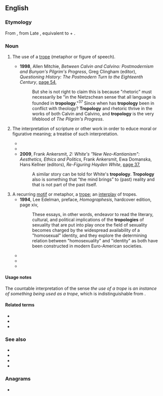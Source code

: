 ==English==
{{wikipedia|Tropological reading}}

===Etymology===
From {{etyl|LL.|en}} {{m|la|tropologia}}, from Late {{etyl|el|-}} {{m|grc|τροπολογία}}, equivalent to {{m|en|trope}} + {{m|en|-ology}}.

===Noun===
{{en-noun|~|tropologies}}

# {{lb|en|rhetoric}} The use of a [[trope]] (metaphor or figure of speech).
#* '''1998''', Allen Mitchie, ''Between Calvin and Calvino: Postmodernism and Bunyan's Pilgrim's Progress'', Greg Clingham (editor), ''Questioning History: The Postmodern Turn to the Eighteenth Century'', [https://books.google.com.au/books?id=Vpsgmt6V2OkC&pg=PA54&dq=%22tropology%22%7C%22tropologies%22&hl=en&sa=X&ei=WqAwVdDbOcLAmwWht4CQCA&redir_esc=y#v=onepage&q=%22tropology%22%7C%22tropologies%22&f=false page 54],
#*: But she is not right to claim this is because "rhetoric" must necessarily be "in the Nietzschean sense that all language is founded in '''tropology'''."<sup>37</sup> Since when has '''tropology''' been in conflict with theology? '''Tropology''' and rhetoric thrive in the works of both Calvin and Calvino, and '''tropology''' is the very lifeblood of ''The Pilgrim's Progress''.
# {{lb|en|theology|philosophy}} The interpretation of scripture or other work in order to educe moral or figurative meaning; a treatise of such interpretation.
#* {{quote-text|en|year=1993|author=Miguel Tamen|title=Manners of Interpretation: The Ends of Argument in Literary Studies|page=58|url=https://books.google.com.au/books?id=To1bMdYfV38C&pg=PA58&dq=%22tropology%22%7C%22tropologies%22&hl=en&sa=X&ei=WqAwVdDbOcLAmwWht4CQCA&redir_esc=y#v=onepage&q=%22tropology%22%7C%22tropologies%22&f=false|passage=Where the syntax of propositions is broken, we see a very general principle of '''tropology''' that grants a priori that things like texts are replacements of things like authors.}}
#* {{quote-text|en|year=2009|author=Geoffrey Grossus|title=The Life of Blessed Bernard of Tiron|page=58|url=https://books.google.com.au/books?id=S0Gg4aaG-EQC&pg=PA58&dq=%22tropology%22%7C%22tropologies%22&hl=en&sa=X&ei=WqAwVdDbOcLAmwWht4CQCA&redir_esc=y#v=onepage&q=%22tropology%22%7C%22tropologies%22&f=false|passage=He must distinguish the historical information from the allegory, divide the allegory from the '''tropology''', and separate the '''tropology''' from the anagogy.}}
#* '''2009''', Frank Ankersmit, ''2: White's "New Neo-Kantianism": Aesthetics, Ethics and Politics'', Frank Ankersmit, Ewa Domanska, Hans Kellner (editors), ''Re-Figuring Hayden White'', [https://books.google.com.au/books?id=U-vpxr3v39QC&pg=PA37&dq=%22tropology%22%7C%22tropologies%22&hl=en&sa=X&ei=WqAwVdDbOcLAmwWht4CQCA&redir_esc=y#v=onepage&q=%22tropology%22%7C%22tropologies%22&f=false page 37],
#*: A similar story can be told for White's '''tropology'''. '''Tropology''' also is something that “the mind brings” to (past) reality and that is not part of the past itself.
# A recurring [[motif]] or metaphor, a [[trope]]; an [[interplay]] of tropes.
#* '''1994''', Lee Edelman, preface, ''Homographesis'', hardcover edition, page xiv,
#*: These essays, in other words, endeavor to read the literary, cultural, and political implications of the '''tropologies''' of sexuality that are put into play once the field of sexuality becomes charged by the widespread availability of a "homosexual" identity, and they explore the determining relation between "homosexuality" and "identity" as both have been constructed in modern Euro-American societies.
#* {{quote-text|en|year=1998|author=Elisabeth Sheffield|title=Joyce's Abandoned Female Costumes, Gratefully Received|page=10|url=https://books.google.com.au/books?id=xJolyP5gUEYC&pg=PA10&dq=%22tropology%22%7C%22tropologies%22&hl=en&sa=X&ei=WqAwVdDbOcLAmwWht4CQCA&redir_esc=y#v=onepage&q=%22tropology%22%7C%22tropologies%22&f=false|passage=Finally, I differentiate Joyce's use of a feminine '''tropology''' from that of Derrida, Lacan, and the proponents of ''écriture féminine'': in Joyce's work it serves to express his ambivalence and anxiety concerning a writing that would open up the play of the signifier and challenge the authority of the unified self.}}
#* {{quote-text|en|year=2007|author=Fred Dallmayr|title=In Search of the Good Life: A Pedagogy for Troubled Times|page=227|url=https://books.google.com.au/books?id=_YLKXdzILikC&pg=PA227&dq=%22tropology%22%7C%22tropologies%22&hl=en&sa=X&ei=WqAwVdDbOcLAmwWht4CQCA&redir_esc=y#v=onepage&q=%22tropology%22%7C%22tropologies%22&f=false|passage=In lieu of this opposition, the lecture speaks of a “substantive '''tropology'''” of love, where ''tropology'' means more than a decorative interplay of tropes; it signifies the ability “simultaneously to capture the real analogy of sentiments and the power of ''eros'' to signify and express ''agape''."}}
#* {{quote-text|en|year=2009|author=Paul Fairfield|title=Why Democracy?|page=70|url=https://books.google.com.au/books?id=kPRlGoKytMgC&pg=PA70&dq=%22tropology%22%7C%22tropologies%22&hl=en&sa=X&ei=WqAwVdDbOcLAmwWht4CQCA&redir_esc=y#v=onepage&q=%22tropology%22%7C%22tropologies%22&f=false|passage=I have suggested that the explanation of the overwhelming support that democracy currently enjoys consists less in the formal merits of its justificatory argumentation or its practical results than in the effectiveness of its dominant metaphors, narratives, aspirations, meanings, and self-understanding which together constitute a '''tropology''' more evocative and formidable than its rivals. It is a '''tropology''' of equality above all else—of antihierarchy, antiprivilege, and antiauthoritarianism—one in which human relations both ethical and political are symmetrically structured in principle, if not always in fact, and every person counts for no more or less than one.}}

====Usage notes====
The countable interpretation of the sense ''the use of a trope'' is ''an instance of something being used as a trope'', which is indistinguishable from {{m|en|trope}}.

====Related terms====
* {{l|en|trope}}
* {{l|en|tropologic}}
* {{l|en|tropological}}

===See also===
* {{l|en|allegory}}
* {{l|en|anagogy}}
* {{l|en|exegesis}}
* {{l|en|hermeneutics}}

===Anagrams===
* {{anagrams|en|a=gloooprty|protology}}